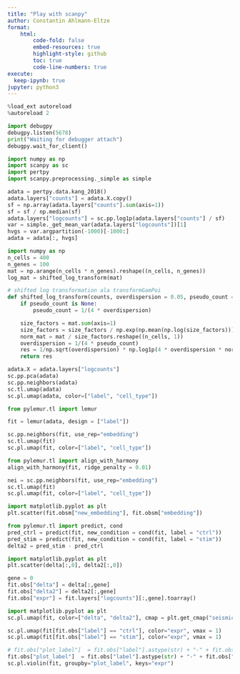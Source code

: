 ```yaml
---
title: "Play with scanpy"
author: Constantin Ahlmann-Eltze
format:
    html:
        code-fold: false
        embed-resources: true
        highlight-style: github
        toc: true 
        code-line-numbers: true 
execute:
  keep-ipynb: true
jupyter: python3
---
```



```python
%load_ext autoreload
%autoreload 2
```


```python
import debugpy
debugpy.listen(5678)
print("Waiting for debugger attach")
debugpy.wait_for_client()
```

```python
import numpy as np
import scanpy as sc
import pertpy 
import scanpy.preprocessing._simple as simple

adata = pertpy.data.kang_2018()
adata.layers["counts"] = adata.X.copy()
sf = np.array(adata.layers["counts"].sum(axis=1))
sf = sf / np.median(sf)
adata.layers["logcounts"] = sc.pp.log1p(adata.layers["counts"] / sf)
var = simple._get_mean_var(adata.layers["logcounts"])[1]
hvgs = var.argpartition(-1000)[-1000:]
adata = adata[:, hvgs]
```

```python
import numpy as np
n_cells = 400
n_genes = 100
mat = np.arange(n_cells * n_genes).reshape((n_cells, n_genes))
log_mat = shifted_log_transform(mat)
```


```python
# shifted log transformation ala transformGamPoi
def shifted_log_transform(counts, overdispersion = 0.05, pseudo_count = None, minimum_overdispersion = 0.001):
    if pseudo_count is None:
        pseudo_count = 1/(4 * overdispersion)

    size_factors = mat.sum(axis=1)
    size_factors = size_factors / np.exp(np.mean(np.log(size_factors)))
    norm_mat = mat / size_factors.reshape((n_cells, 1))
    overdispersion = 1/(4 * pseudo_count)
    res = 1/np.sqrt(overdispersion) * np.log1p(4 * overdispersion * norm_mat)
    return res
```


```python
adata.X = adata.layers["logcounts"]
sc.pp.pca(adata)
sc.pp.neighbors(adata)
sc.tl.umap(adata)
sc.pl.umap(adata, color=["label", "cell_type"])
```

```python
from pylemur.tl import lemur

fit = lemur(adata, design = ["label"])
```

```python
sc.pp.neighbors(fit, use_rep="embedding")
sc.tl.umap(fit)
sc.pl.umap(fit, color=["label", "cell_type"])
```


```python
from pylemur.tl import align_with_harmony
align_with_harmony(fit, ridge_penalty = 0.01)
```


```python
nei = sc.pp.neighbors(fit, use_rep="embedding")
sc.tl.umap(fit)
sc.pl.umap(fit, color=["label", "cell_type"])
```


```python
import matplotlib.pyplot as plt
plt.scatter(fit.obsm["new_embedding"], fit.obsm["embedding"])
```

```python
from pylemur.tl import predict, cond
pred_ctrl = predict(fit, new_condition = cond(fit, label = "ctrl"))
pred_stim = predict(fit, new_condition = cond(fit, label = "stim"))
delta2 = pred_stim - pred_ctrl
```

```python
import matplotlib.pyplot as plt
plt.scatter(delta[:,0], delta2[:,0])
```

```python
gene = 0
fit.obs["delta"] = delta[:,gene]
fit.obs["delta2"] = delta2[:,gene]
fit.obs["expr"] = fit.layers["logcounts"][:,gene].toarray()

import matplotlib.pyplot as plt
sc.pl.umap(fit, color=["delta", "delta2"], cmap = plt.get_cmap("seismic"), vcenter=0)

sc.pl.umap(fit[fit.obs["label"] == "ctrl"], color="expr", vmax = 1)
sc.pl.umap(fit[fit.obs["label"] == "stim"], color="expr", vmax = 1)
```

```python
# fit.obs["plot_label"]  = fit.obs["label"].astype(str) + "-" + fit.obs["cell_type"].astype(str)
fit.obs["plot_label"]  = fit.obs["label"].astype(str) + "-" + fit.obs["cell_type"].astype(str)
sc.pl.violin(fit, groupby="plot_label", keys="expr")
```
